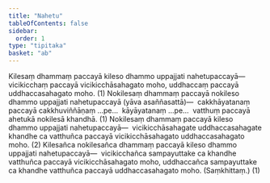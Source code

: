```yaml
---
title: "Nahetu"
tableOfContents: false
sidebar:
  order: 1
type: "tipitaka"
basket: "ab"
---
```



<DynamicBreadcrumb />

<Division number="13">

<Paragraph number="3843">
Kilesaṃ dhammaṃ paccayā kileso dhammo uppajjati nahetupaccayā—  vicikicchaṃ paccayā vicikicchāsahagato moho, uddhaccaṃ paccayā uddhaccasahagato moho. (1)
</Paragraph>

<Paragraph number="3844">
Nokilesaṃ dhammaṃ paccayā nokileso dhammo uppajjati nahetupaccayā (yāva asaññasattā)—  cakkhāyatanaṃ paccayā cakkhuviññāṇaṃ …pe…  kāyāyatanaṃ …pe…  vatthuṃ paccayā ahetukā nokilesā khandhā. (1)
</Paragraph>

<Paragraph number="3845">
Nokilesaṃ dhammaṃ paccayā kileso dhammo uppajjati nahetupaccayā—  vicikicchāsahagate uddhaccasahagate khandhe ca vatthuñca paccayā vicikicchāsahagato uddhaccasahagato moho. (2)
</Paragraph>

<Paragraph number="3846">
Kilesañca nokilesañca dhammaṃ paccayā kileso dhammo uppajjati nahetupaccayā—  vicikicchañca sampayuttake ca khandhe vatthuñca paccayā vicikicchāsahagato moho, uddhaccañca sampayuttake ca khandhe vatthuñca paccayā uddhaccasahagato moho. (Saṃkhittaṃ.) (1)
</Paragraph>
</Division>